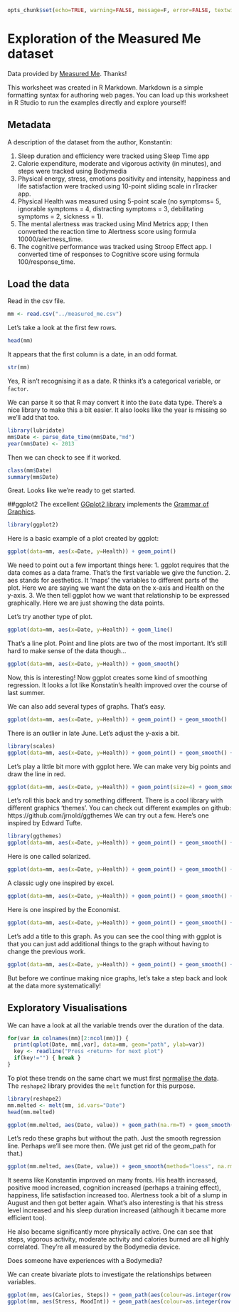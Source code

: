 ```r
opts_chunk$set(echo=TRUE, warning=FALSE, message=F, error=FALSE, textwidth=200)
```

Exploration of the Measured Me dataset
======================================

Data provided by [Measured Me](http://measuredme.com/). Thanks!

This worksheet was created in R Markdown. Markdown is a simple formatting syntax for authoring web pages. You can load up this worksheet in R Studio to run the examples directly and explore yourself!

## Metadata

A description of the dataset from the author, Konstantin:

1. Sleep duration and efficiency were tracked using Sleep Time app
2. Calorie expenditure, moderate and vigorous activity (in minutes), and steps were tracked using Bodymedia
3. Physical energy, stress, emotions positivity and intensity, happiness and life satisfaction were tracked using 10-point sliding scale in rTracker app.  
4. Physical Health was measured using 5-point scale (no symptoms= 5, ignorable symptoms = 4, distracting symptoms = 3, debilitating symptoms = 2, sickness = 1). 
5. The mental alertness was tracked using Mind Metrics app; I then converted the reaction time to Alertness score using formula 10000/alertness_time. 
6. The cognitive performance was tracked using Stroop Effect app. I converted time of responses to Cognitive score using formula 100/response_time.

## Load the data

Read in the csv file.
```r
mm <- read.csv("../measured_me.csv")
```

Let's take a look at the first few rows.
```r
head(mm)
```

It appears that the first column is a date, in an odd format.
```r
str(mm)
```

Yes, R isn't recognising it as a date. R thinks it's a categorical variable, or `factor`.

We can parse it so that R may convert it into the `Date` data type. There's a nice library to make this a bit easier. It also looks like the year is missing so we'll add that too.
```r
library(lubridate)
mm$Date <- parse_date_time(mm$Date,"md")
year(mm$Date) <- 2013
```

Then we can check to see if it worked.
```r
class(mm$Date)
summary(mm$Date)
```

Great. Looks like we're ready to get started.

##ggplot2
The excellent [GGplot2 library](http://docs.ggplot2.org/current/) implements the [Grammar of Graphics](http://www.springer.com/statistics/computational+statistics/book/978-0-387-24544-7).

```r
library(ggplot2)
```

Here is a basic example of a plot created by ggplot:

```r
ggplot(data=mm, aes(x=Date, y=Health)) + geom_point()
```
We need to point out a few important things here:
1. ggplot requires that the data comes as a data frame. That's the first variable we give the function.
2. aes stands for aesthetics. It 'maps' the variables to different parts of the plot. Here we are saying we want the data on the x-axis and Health on the y-axis. 
3. We then tell ggplot how we want that relationship to be expressed graphically. Here we are just showing the data points. 

Let's try another type of plot.
```r
ggplot(data=mm, aes(x=Date, y=Health)) + geom_line()
```

That's a line plot. Point and line plots are two of the most important. It's still hard to make sense of the data though...

```r
ggplot(data=mm, aes(x=Date, y=Health)) + geom_smooth()
```
Now, this is interesting! Now ggplot creates some kind of smoothing regression. It looks a lot like Konstatin's health improved over the course of last summer. 

We can also add several types of graphs. That's easy.

```r
ggplot(data=mm, aes(x=Date, y=Health)) + geom_point() + geom_smooth()
```

There is an outlier in late June. Let's adjust the y-axis a bit. 

```r
library(scales)
ggplot(data=mm, aes(x=Date, y=Health)) + geom_point() + geom_smooth() + scale_y_continuous(limits=c(3,5))
```

Let's play a little bit more with ggplot here. We can make very big points and draw the line in red.
```r
ggplot(data=mm, aes(x=Date, y=Health)) + geom_point(size=4) + geom_smooth(col='red', size=3)
```

Let's roll this back and try something different. There is a cool library with different graphics 'themes'. You can check out different examples on github: https://github.com/jrnold/ggthemes
We can try out a few. Here's one inspired by Edward Tufte.
```r
library(ggthemes)
ggplot(data=mm, aes(x=Date, y=Health)) + geom_point() + geom_smooth() + theme_tufte()
```

Here is one called solarized.
```r
ggplot(data=mm, aes(x=Date, y=Health)) + geom_point() + geom_smooth() + theme_solarized()
```

A classic ugly one inspired by excel.
```r
ggplot(data=mm, aes(x=Date, y=Health)) + geom_point() + geom_smooth() + theme_excel()
```

Here is one inspired by the Economist.
```r
ggplot(data=mm, aes(x=Date, y=Health)) + geom_point() + geom_smooth() + theme_economist()
```

Let's add a title to this graph. As you can see the cool thing with ggplot is that you can just add additional things to the graph without having to change the previous work.
```r
ggplot(data=mm, aes(x=Date, y=Health)) + geom_point() + geom_smooth() + theme_economist() + ggtitle('Konstantin\'s Health')
```

But before we continue making nice graphs, let's take a step back and look at the data more systematically!

## Exploratory Visualisations
We can have a look at all the variable trends over the duration of the data.

```r
for(var in colnames(mm)[2:ncol(mm)]) {
  print(qplot(Date, mm[,var], data=mm, geom="path", ylab=var))
  key <- readline("Press <return> for next plot")
  if(key!="") { break }
}
```

To plot these trends on the same chart we must first [normalise the data](http://en.wikipedia.org/wiki/Database_normalization). The `reshape2` library provides the `melt` function for this purpose.

```r
library(reshape2)
mm.melted <- melt(mm, id.vars="Date")
head(mm.melted)
```
```r
ggplot(mm.melted, aes(Date, value)) + geom_path(na.rm=T) + geom_smooth(method="loess", na.rm=T) + facet_wrap(~ variable, ncol=1, scales="free_y")
```

Let's redo these graphs but without the path. Just the smooth regression line. Perhaps we'll see more then. (We just get rid of the geom_path for that.)
```r
ggplot(mm.melted, aes(Date, value)) + geom_smooth(method="loess", na.rm=T) + facet_wrap(~ variable, ncol=1, scales="free_y")

```

It seems like Konstantin improved on many fronts. His health increased, positive mood increased, cognition increased (perhaps a training effect), happiness, life satisfaction increased too. 
Alertness took a bit of a slump in August and then got better again. 
What's also interesting is that his stress level increased and his sleep duration increased (although it became more efficient too). 

He also became significantly more physically active. One can see that steps, vigorous activity, moderate activity and calories burned are all highly correlated. They're all measured by the Bodymedia device. 

Does someone have experiences with a Bodymedia?

We can create bivariate plots to investigate the relationships between variables.
```r
ggplot(mm, aes(Calories, Steps)) + geom_path(aes(colour=as.integer(row.names(mm))), alpha=0.5, na.rm=T)
ggplot(mm, aes(Stress, MoodInt)) + geom_path(aes(colour=as.integer(row.names(mm))), alpha=0.5, na.rm=T)
```

